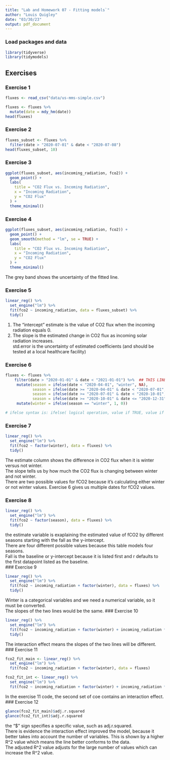 ```yaml
---
title: "Lab and Homework 07 - Fitting models`"
author: "Louis Quigley"
date: "03/30/23"
output: pdf_document
---
```


### Load packages and data

```r
library(tidyverse)
library(tidymodels)
```

## Exercises

### Exercise 1

```r
fluxes <- read_csv("data/us-mms-simple.csv")
```

```r
fluxes <- fluxes %>% 
  mutate(date = mdy_hm(date))
head(fluxes)
```

### Exercise 2

```r
fluxes_subset <- fluxes %>% 
  filter(date > "2020-07-01" & date < "2020-07-08")
head(fluxes_subset, 10) 
```

### Exercise 3

```r
ggplot(fluxes_subset, aes(incoming_radiation, fco2)) +
  geom_point() +
  labs(
    title = "CO2 Flux vs. Incoming Radiation",
    x = "Incoming Radiation",
    y = "CO2 Flux"
  ) +
  theme_minimal()
```


### Exercise 4

```r
ggplot(fluxes_subset, aes(incoming_radiation, fco2)) +
  geom_point() +
  geom_smooth(method = "lm", se = TRUE) +
  labs(
    title = "CO2 Flux vs. Incoming Radiation",
    x = "Incoming Radiation",
    y = "CO2 Flux"
  ) +
  theme_minimal()
```
The grey band shows the uncertainty of the fitted line.

### Exercise 5

```r
linear_reg() %>% 
  set_engine("lm") %>% 
  fit(fco2 ~ incoming_radiation, data = fluxes_subset) %>% 
  tidy()
```
1. The "intercept" estimate is the value of CO2 flux when the incoming radiation equals 0.  
2. The slope is the estimated change in CO2 flux as incoming solar radiation increases.  
std.error is the uncertainty of estimated coefficients (and should be tested at a local healthcare facility)

### Exercise 6

```r
fluxes <- fluxes %>% 
    filter(date > "2020-01-01" & date < "2021-01-01") %>%  ## THIS LINE IS NEW 
     mutate(season = ifelse(date < "2020-04-01", "winter", NA),
            season = ifelse(date >= "2020-04-01" & date < "2020-07-01", "spring", season),
            season = ifelse(date >= "2020-07-01" & date < "2020-10-01", "summer", season),
            season = ifelse(date >= "2020-10-01" & date <= "2020-12-31", "fall", season)) %>% 
     mutate(winter = ifelse(season == "winter", 1, 0))

# ifelse syntax is: ifelse( logical operation, value if TRUE, value if FALSE )

```


### Exercise 7

```r
linear_reg() %>% 
  set_engine("lm") %>% 
  fit(fco2 ~ factor(winter), data = fluxes) %>% 
  tidy()
```
The estimate column shows the difference in CO2 flux when it is winter versus not winter.  
The slope tells us by how much the CO2 flux is changing between winter and not winter.  
There are two possible values for fCO2 because it's calculating either winter or not winter values. Exercise 6 gives us multiple dates for fCO2 values. 

### Exercise 8

```r
linear_reg() %>% 
  set_engine("lm") %>% 
  fit(fco2 ~ factor(season), data = fluxes) %>% 
  tidy()
```
the estimate variable is exaplaining the estimated value of fCO2 by different seasons starting with the fall as the y-intercept.  
There are four different possible values because this table models four seasons.  
Fall is the baseline or y-intercept because it is listed first and r defaults to the first datapoint listed as the baseline.  
### Exercise 9

```r
linear_reg() %>% 
  set_engine("lm") %>% 
  fit(fco2 ~ incoming_radiation + factor(winter), data = fluxes) %>%
  tidy()
```
Winter is a categorical variables and we need a numerical variable, so it must be converted.  
The slopes of the two lines would be the same. 
### Exercise 10

```r
linear_reg() %>% 
  set_engine("lm") %>% 
  fit(fco2 ~ incoming_radiation + factor(winter) + incoming_radiation * factor(winter), data = fluxes) %>% 
  tidy()
```
The interaction effect means the slopes of the two lines will be different. 
### Exercise 11

```r
fco2_fit_main <- linear_reg() %>% 
  set_engine("lm") %>% 
  fit(fco2 ~ incoming_radiation + factor(winter), data = fluxes) 

fco2_fit_int <- linear_reg() %>% 
  set_engine("lm") %>% 
  fit(fco2 ~ incoming_radiation + factor(winter) + incoming_radiation * factor(winter), data = fluxes) 
```
In the exercise 11 code, the second set of coe contains an interaction effect. 
### Exercise 12

```r
glance(fco2_fit_main)$adj.r.squared
glance(fco2_fit_int)$adj.r.squared
```
the "$" sign specifies a specific value, such as adj.r.squared.  
There is evidence the interaction effect improved the model, because it better takes into account the number of variables. This is shown by a higher R^2 value which means the line better conforms to the data.   
The adjusted R^2 value adjusts for the large number of values which can increase the R^2 value. 